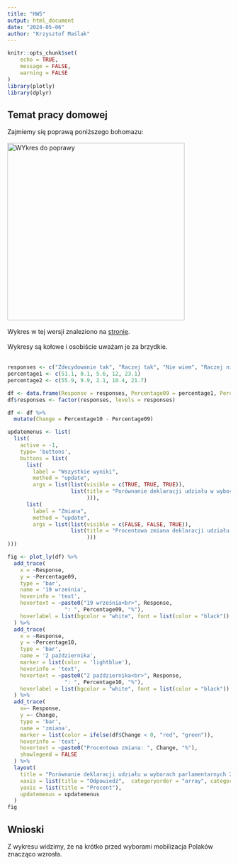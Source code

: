 ---
title: "HW5"
output: html_document
date: "2024-05-06"
author: "Krzysztof Maślak"
---

```{r setup, include=FALSE}
knitr::opts_chunk$set(
	echo = TRUE,
	message = FALSE,
	warning = FALSE
)
library(plotly)
library(dplyr)
```

## Temat pracy domowej

Zajmiemy się poprawą poniższego bohomazu:
<br><br>
![WYkres do poprawy](fuszerka.png){width=400}
<br><br>
Wykres w tej wersji znaleziono na [stronie](https://forsal.pl/gospodarka/polityka/artykuly/9313332,kto-wygra-wybory-2023-jest-nowy-sondaz-poparcia.html).
<br><br>
Wykresy są kołowe i osobiście uważam je za brzydkie.
<br><br>
```{r echo=FALSE}
responses <- c("Zdecydowanie tak", "Raczej tak", "Nie wiem", "Raczej nie", "Zdecydowanie nie")
percentage1 <- c(51.1, 8.1, 5.6, 12, 23.1)
percentage2 <- c(55.9, 9.9, 2.1, 10.4, 21.7)

df <- data.frame(Response = responses, Percentage09 = percentage1, Percentage10 = percentage2)
df$responses <- factor(responses, levels = responses)

df <- df %>% 
  mutate(Change = Percentage10 - Percentage09)

updatemenus <- list(
  list(
    active = -1,
    type= 'buttons',
    buttons = list(
      list(
        label = "Wszystkie wyniki",
        method = "update",
        args = list(list(visible = c(TRUE, TRUE, TRUE)),
                    list(title = "Porównanie deklaracji udziału w wyborach na przestrzeni 2 tygodni"
                         ))),
      list(
        label = "Zmiana",
        method = "update",
        args = list(list(visible = c(FALSE, FALSE, TRUE)),
                    list(title = "Procentowa zmiana deklaracji udziału względem 19 września"
                         )))
)))

fig <- plot_ly(df) %>% 
  add_trace(
    x = ~Response,
    y = ~Percentage09,
    type = 'bar',
    name = '19 września',
    hoverinfo = 'text',
    hovertext = ~paste0("19 września<br>", Response,
                  ": ", Percentage09, "%"),
    hoverlabel = list(bgcolor = "white", font = list(color = "black"))
  ) %>% 
  add_trace(
    x = ~Response,
    y = ~Percentage10,
    type = 'bar',
    name = '2 października',
    marker = list(color = 'lightblue'),
    hoverinfo = 'text',
    hovertext = ~paste0("2 października<br>", Response,
                  ": ", Percentage10, "%"),
    hoverlabel = list(bgcolor = "white", font = list(color = "black"))
  ) %>% 
  add_trace(
    x=~ Response,
    y =~ Change,
    type = 'bar',
    name = 'zmiana',
    marker = list(color = ifelse(df$Change < 0, "red", "green")),
    hoverinfo = 'text',
    hovertext = ~paste0("Procentowa zmiana: ", Change, "%"),
    showlegend = FALSE
  ) %>%
  layout(
    title = "Porównanie deklaracji udziału w wyborach parlamentarnych 2023",
    xaxis = list(title = "Odpowiedź",  categoryorder = "array", categoryarray = responses),
    yaxis = list(title = "Procent"),
    updatemenus = updatemenus
  )
fig
```

## Wnioski

Z wykresu widzimy, że na krótko przed wyborami mobilizacja Polaków znacząco wzrosła.





